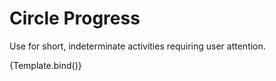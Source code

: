 
<Meta
  title="Components/Loading States/Circle Progress"
  component={CircleProgress}
/>

# Circle Progress

Use for short, indeterminate activities requiring user attention.


<Canvas>
  <Story
    name="Circle Progress"
    args={{ children: '25%' }}
    argTypes={{
      children: {
        description: 'Content that shows up inside of the cirle progress',
        table: {
          type: { summary: 'JSX.element | string' },
        },
      },
      className: {
        table: { disable: true },
      },
      mini: {
        description: 'Displays a smaller version of the circle progress.',
      },
      noPadding: {
        description: 'Removes the padding for `mini` circle progresses only.',
      },
      tag: {
        description:
          'To be primarily used with tags and must be used with the `mini` prop. The spinner will not be visible in Storybook since the stroke is white.',
      },
      ref: {
        table: { disable: true },
      },
    }}
  >
    {Template.bind()}
  </Story>
</Canvas>

<ArgsTable story="Circle Progress" sort="requiredFirst" />
